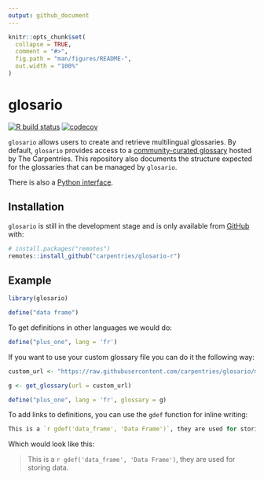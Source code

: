 ```yaml
---
output: github_document
---
```

<!-- README.md is generated from README.Rmd. Please edit that file -->


```r
knitr::opts_chunk$set(
  collapse = TRUE,
  comment = "#>",
  fig.path = "man/figures/README-",
  out.width = "100%"
)
```

# glosario

<!-- badges: start -->
[![R build status](https://github.com/carpentries/glosario-r/workflows/R-CMD-check/badge.svg)](https://github.com/carpentries/glosario-r/actions)
[![codecov](https://codecov.io/gh/carpentries/glosario-r/branch/master/graph/badge.svg)](https://codecov.io/gh/carpentries/glosario-r)
<!-- badges: end -->

`glosario` allows users to create and retrieve multilingual glossaries. By
default, `glosario` provides access to a [community-curated glossary](https://glosario.carpentries.org) hosted by The Carpentries. This repository also documents the structure expected for the glossaries that can be managed by `glosario`. 

There is also a [Python interface](https://glosario.readthedocs.io/en/latest/).

## Installation

`glosario` is still in the development stage and is only available from [GitHub](https://github.com/) with:

``` r
# install.packages("remotes")
remotes::install_github("carpentries/glosario-r")
```
## Example


```r
library(glosario)

define("data frame")
```

To get definitions in other languages we would do:

```r
define("plus_one", lang = 'fr')
```

If you want to use your custom glossary file you can do it the following way:

```r
custom_url <- "https://raw.githubusercontent.com/carpentries/glosario/master/glossary.yml"

g <- get_glossary(url = custom_url)

define("plus_one", lang = 'fr', glossary = g)
```

To add links to definitions, you can use the `gdef` function for inline writing:

```r
This is a `r gdef('data_frame', 'Data Frame')`, they are used for storing data.
```

Which would look like this:

> This is a `r gdef('data_frame', 'Data Frame')`, they are used for storing data.
